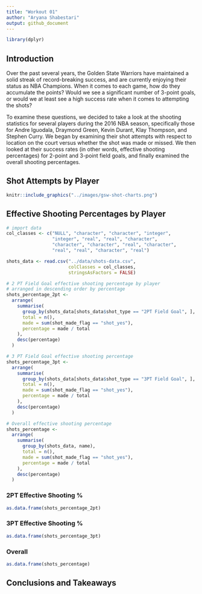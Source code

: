 ```yaml
---
title: "Workout 01"
author: "Aryana Shabestari"
output: github_document
---
```


```r
library(dplyr)
```

## Introduction

Over the past several years, the Golden State Warriors have maintained a solid streak of record-breaking success, and are currently enjoying their status as NBA Champions. When it comes to each game, how do they accumulate the points? Would we see a significant number of 3-point goals, or would we at least see a high success rate when it comes to attempting the shots?

To examine these questions, we decided to take a look at the shooting statistics for several players during the 2016 NBA season, specifically those for Andre Iguodala, Draymond Green, Kevin Durant, Klay Thompson, and Stephen Curry. We began by examining their shot attempts with respect to location on the court versus whether the shot was made or missed. We then looked at their success rates (in other words, effective shooting percentages) for 2-point and 3-point field goals, and finally examined the overall shooting percentages.

## Shot Attempts by Player

```r
knitr::include_graphics("../images/gsw-shot-charts.png")
```

## Effective Shooting Percentages by Player

```r
# import data
col_classes <- c("NULL", "character", "character", "integer", 
                 "integer", "real", "real", "character",
                 "character", "character", "real", "character",
                 "real", "real", "character", "real")

shots_data <- read.csv("../data/shots-data.csv",
                       colClasses = col_classes,
                       stringsAsFactors = FALSE)

# 2 PT Field Goal effective shooting percentage by player
# arranged in descending order by percentage
shots_percentage_2pt <- 
  arrange(
    summarise(
      group_by(shots_data[shots_data$shot_type == "2PT Field Goal", ], name),
      total = n(),
      made = sum(shot_made_flag == "shot_yes"),
      percentage = made / total
    ),
    desc(percentage)
  )

# 3 PT Field Goal effective shooting percentage
shots_percentage_3pt <- 
  arrange(
    summarise(
      group_by(shots_data[shots_data$shot_type == "3PT Field Goal", ], name),
      total = n(),
      made = sum(shot_made_flag == "shot_yes"),
      percentage = made / total
    ),
    desc(percentage)
  )

# Overall effective shooting percentage
shots_percentage <- 
  arrange(
    summarise(
      group_by(shots_data, name),
      total = n(),
      made = sum(shot_made_flag == "shot_yes"),
      percentage = made / total
    ),
    desc(percentage)
  )
```

### 2PT Effective Shooting %
```r
as.data.frame(shots_percentage_2pt)
```

### 3PT Effective Shooting %
```r
as.data.frame(shots_percentage_3pt)
```

### Overall
```r
as.data.frame(shots_percentage)
```

## Conclusions and Takeaways

